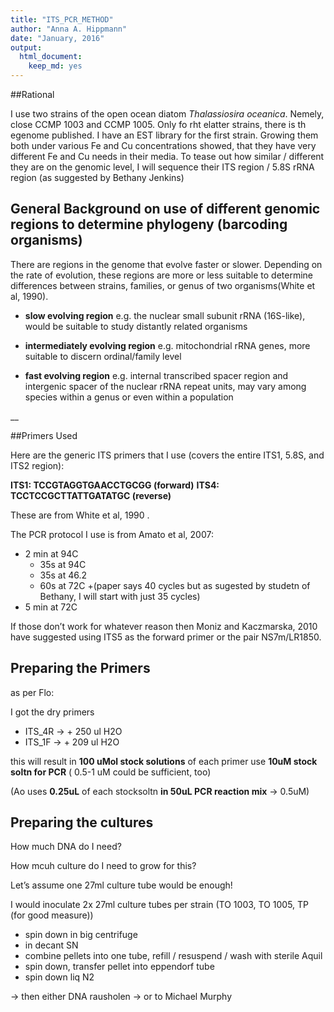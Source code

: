 ```yaml
---
title: "ITS_PCR_METHOD"
author: "Anna A. Hippmann"
date: "January, 2016"
output: 
  html_document: 
    keep_md: yes
---
```


##Rational

I use two strains of the open ocean diatom _Thalassiosira oceanica_. Nemely, close CCMP 1003 and CCMP 1005. Only fo rht elatter strains, there is th egenome published. I have an EST library for the first strain. Growing them both under various Fe and Cu concentrations showed, that they have very different Fe and Cu needs in their media. To tease out how similar / different they are on the genomic level, I will sequence their ITS region / 5.8S rRNA region (as suggested by Bethany Jenkins)

## General Background on use of different genomic regions to determine phylogeny (barcoding organisms)

There are regions in the genome that evolve faster or slower. Depending on the rate of evolution, these regions are more or less suitable to determine differences between strains, families, or genus of two organisms(White et al, 1990).

- __slow evolving region__ e.g. the nuclear small subunit rRNA (16S-like), would be suitable to study distantly related organisms

- __intermediately evolving region__ e.g. mitochondrial rRNA genes, more suitable to discern ordinal/family level

- __fast evolving region__ e.g. internal transcribed spacer region and intergenic spacer of the nuclear rRNA repeat units, may vary among species within a genus or even within a population

__

##Primers Used

Here are the generic ITS primers that I use (covers the entire ITS1, 5.8S, and ITS2 region):

__ITS1: TCCGTAGGTGAACCTGCGG (forward)__
__ITS4: TCCTCCGCTTATTGATATGC (reverse)__

These are from White et al, 1990 . 

The PCR protocol I use is from Amato et al, 2007: 

- 2 min at 94C 
  + 35s at 94C 
  + 35s at 46.2
  + 60s at 72C 
  +(paper says 40 cycles but as sugested by studetn of Bethany, I will start with just 35 cycles)
- 5 min at 72C

If those don't work for whatever reason then Moniz and Kaczmarska, 2010 have suggested using ITS5 as the forward primer or the pair NS7m/LR1850.

## Preparing the Primers

as per Flo:

I got the dry primers

- ITS_4R -> + 250 ul H2O
- ITS_1F -> + 209 ul H2O

this will result in __100 uMol stock solutions__ of each primer
use __10uM stock soltn  for PCR__ ( 0.5-1 uM could be sufficient, too)

(Ao uses __0.25uL__ of each stocksoltn __in 50uL PCR reaction mix__ -> 0.5uM)

## Preparing the cultures

How much DNA do I need? 

How mcuh culture do I need to grow for this?

Let's assume one 27ml culture tube would be enough!

I would inoculate 2x 27ml culture tubes per strain (TO 1003, TO 1005, TP (for good measure))

- spin down in big centrifuge
- in decant SN
- combine pellets into one tube, refill / resuspend / wash with sterile Aquil
- spin down, transfer pellet into eppendorf tube
- spin down
liq N2

-> then either DNA rausholen
-> or to Michael Murphy

